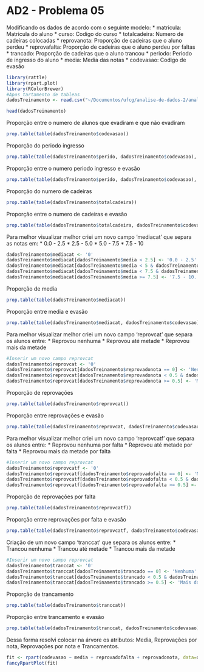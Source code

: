 AD2 - Problema 05
========================================================
Modificando os dados de acordo com o seguinte modelo:
* matricula: Matricula do aluno
* curso: Codigo do curso
* totalcadeira: Numero de cadeiras colocadas
* reprovanota: Proporção de cadeiras que o aluno perdeu
* reprovafalta: Proporção de cadeiras que o aluno perdeu por faltas
* trancado: Proporção de cadeiras que o aluno trancou
* periodo: Periodo de ingresso do aluno
* media: Media das notas
* codevasao: Codigo de evasão

```r
library(rattle)
library(rpart.plot)
library(RColorBrewer)
#Apos tartamento de tableas
dadosTreinamento <- read.csv("~/Documentos/ufcg/analise-de-dados-2/analise-de-dados-2-p5/data/AAfinalDadosTreino.csv", sep=";", colClasses = c("factor", "factor", "factor", "numeric", "numeric", "numeric", "factor", "numeric", "factor"))
```
```r
head(dadosTreinamento)
```

Proporção entre o numero de alunos que evadiram e que não evadiram
```r
prop.table(table(dadosTreinamento$codevasao))
```

Proporção do periodo ingresso
```r
prop.table(table(dadosTreinamento$perido, dadosTreinamento$codevasao), 1)
```

Proporção entre o numero periodo ingresso e evasão
```r
prop.table(table(dadosTreinamento$perido, dadosTreinamento$codevasao), 1)
```

Proporção do numero de cadeiras
```r
prop.table(table(dadosTreinamento$totalcadeira))
```

Proporção entre o numero de cadeiras e evasão
```r
prop.table(table(dadosTreinamento$totalcadeira, dadosTreinamento$codevasao), 1)
```

Para melhor visualizar melhor criei um novo campo 'mediacat' que separa as notas em:
* 0.0 - 2.5
* 2.5 - 5.0
* 5.0 - 7.5
* 7.5 - 10

```r
dadosTreinamento$mediacat <- '0'
dadosTreinamento$mediacat[dadosTreinamento$media < 2.5] <- '0.0 - 2.5'
dadosTreinamento$mediacat[dadosTreinamento$media < 5 & dadosTreinamento$media >= 2.5] <- '2.5 - 5.0'
dadosTreinamento$mediacat[dadosTreinamento$media < 7.5 & dadosTreinamento$media >= 5] <- '5.0 - 7.5'
dadosTreinamento$mediacat[dadosTreinamento$media >= 7.5] <- '7.5 - 10.'
```
Proporção de media
```r
prop.table(table(dadosTreinamento$mediacat))
```
Proporção entre media e evasão
```r
prop.table(table(dadosTreinamento$mediacat, dadosTreinamento$codevasao), 1)
```

Para melhor visualizar melhor criei um novo campo 'reprovcat' que separa os alunos entre:
* Reprovou nenhuma
* Reprovou até metade
* Reprovou mais da metade

```r
#Inserir um novo campo reprovcat
dadosTreinamento$reprovcat <- '0'
dadosTreinamento$reprovcat[dadosTreinamento$reprovadonota == 0] <- 'Nenhuma'
dadosTreinamento$reprovcat[dadosTreinamento$reprovadonota < 0.5 & dadosTreinamento$reprovadonota > 0] <- 'Ate metade'
dadosTreinamento$reprovcat[dadosTreinamento$reprovadonota >= 0.5] <- 'Mais da metade'
```
Proporção de reprovações
```r
prop.table(table(dadosTreinamento$reprovcat))
```
Proporção entre reprovações e evasão
```r
prop.table(table(dadosTreinamento$reprovcat, dadosTreinamento$codevasao), 1)
```

Para melhor visualizar melhor criei um novo campo 'reprovcatf' que separa os alunos entre:
* Reprovou nenhuma por falta
* Reprovou até metade por falta
* Reprovou mais da metade por falta

```r
#Inserir um novo campo reprovcat
dadosTreinamento$reprovcatf <- '0'
dadosTreinamento$reprovcatf[dadosTreinamento$reprovadofalta == 0] <- 'Nenhuma'
dadosTreinamento$reprovcatf[dadosTreinamento$reprovadofalta < 0.5 & dadosTreinamento$reprovadofalta > 0] <- 'Ate metade'
dadosTreinamento$reprovcatf[dadosTreinamento$reprovadofalta >= 0.5] <- 'Mais da metade'
```
Proporção de reprovações por falta
```r
prop.table(table(dadosTreinamento$reprovcatf))
```
Proporção entre reprovações por falta e evasão
```r
prop.table(table(dadosTreinamento$reprovcatf, dadosTreinamento$codevasao), 1)
```

Criação de um novo campo 'tranccat' que separa os alunos entre:
* Trancou nenhuma
* Trancou até metade
* Trancou mais da metade

```r
#Inserir um novo campo reprovcat
dadosTreinamento$tranccat <- '0'
dadosTreinamento$tranccat[dadosTreinamento$trancado == 0] <- 'Nenhuma'
dadosTreinamento$tranccat[dadosTreinamento$trancado < 0.5 & dadosTreinamento$trancado > 0] <- 'Ate metade'
dadosTreinamento$tranccat[dadosTreinamento$trancado >= 0.5] <- 'Mais da metade'
```
Proporção de trancamento
```r
prop.table(table(dadosTreinamento$tranccat))
```
Proporção entre trancamento e evasão
```r
prop.table(table(dadosTreinamento$tranccat, dadosTreinamento$codevasao), 1)
```

Dessa forma resolvi colocar na árvore os atributos: Media, Reprovações por nota, Reprovações por nota e Trancamentos.

```r
fit <- rpart(codevasao ~ media + reprovadofalta + reprovadonota, data=dadosTreinamento, method="class")
fancyRpartPlot(fit)
```


